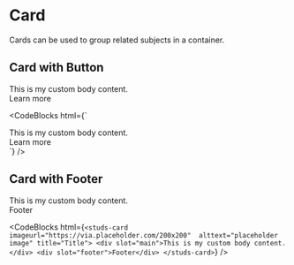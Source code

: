 # Card

<HeaderComponent htmlTag="studs-card" jsxTag="StudsCard" version="Since 2.0" status="Stable" />

Cards can be used to group related subjects in a container.

## Card with Button 

<studs-card imageUrl="https://via.placeholder.com/200x200" altText="Studs Card Media" title="Title">
  <div slot="main">This is my custom body content.</div>
  <div slot="footer"><studs-button button-type="primary" onclick="alert('clicked')">Learn more</studs-button></div>
</studs-card>

<CodeBlocks
  html={`
<studs-card imageUrl="https://via.placeholder.com/200x200" altText="Studs Card Media" title="Title">
  <div slot="main">This is my custom body content.</div>
  <div slot="footer"><studs-button button-type="primary" onclick="alert('clicked')">Learn more</studs-button></div>
</studs-card>
  `}
/>

## Card with Footer

<studs-card imageurl="https://via.placeholder.com/200x200" alttext="placeholder image" title="Title">
    <div slot="main">This is my custom body content.</div>
    <div slot="footer">Footer</div>
  </studs-card>

<CodeBlocks
  html={`
<studs-card imageurl="https://via.placeholder.com/200x200" 
    alttext="placeholder 
    image" title="Title">
    <div slot="main">This is my custom body content.</div>
    <div slot="footer">Footer</div>
</studs-card>
  `}
/>
